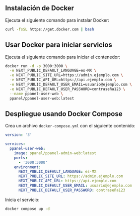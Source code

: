 ## Instalación de Docker

Ejecuta el siguiente comando para instalar Docker:

```bash
curl -fsSL https://get.docker.com | bash
```

## Usar Docker para iniciar servicios

Ejecuta el siguiente comando para iniciar el contenedor:

```bash
docker run -d -p 3000:3000 \
  -e NEXT_PUBLIC_DEFAULT_LANGUAGE=es-MX \
  -e NEXT_PUBLIC_SITE_URL=https://admin.ejemplo.com \
  -e NEXT_PUBLIC_API_URL=https://api.ejemplo.com \
  -e NEXT_PUBLIC_DEFAULT_USER_EMAIL=usuario@ejemplo.com \
  -e NEXT_PUBLIC_DEFAULT_USER_PASSWORD=contraseña123 \
  --name ppanel-user-web \
  ppanel/ppanel-user-web:latest
```

## Despliegue usando Docker Compose

Crea un archivo `docker-compose.yml` con el siguiente contenido:

```yaml
version: '3'

services:
  ppanel-user-web:
    image: ppanel/ppanel-admin-web:latest
    ports:
      - '3000:3000'
    environment:
      NEXT_PUBLIC_DEFAULT_LANGUAGE: es-MX
      NEXT_PUBLIC_SITE_URL: https://admin.ejemplo.com
      NEXT_PUBLIC_API_URL: https://api.ejemplo.com
      NEXT_PUBLIC_DEFAULT_USER_EMAIL: usuario@ejemplo.com
      NEXT_PUBLIC_DEFAULT_USER_PASSWORD: contraseña123
```

Inicia el servicio:

```bash
docker compose up -d
```



<Giscus />
